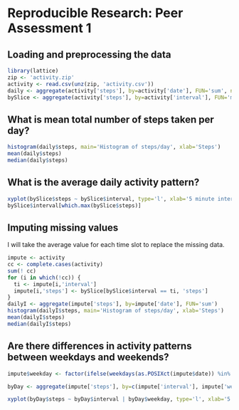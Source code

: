 # Reproducible Research: Peer Assessment 1


## Loading and preprocessing the data

```r
library(lattice)
zip <- 'activity.zip'
activity <- read.csv(unz(zip, 'activity.csv'))
daily <- aggregate(activity['steps'], by=activity['date'], FUN='sum', na.rm=TRUE)
bySlice <- aggregate(activity['steps'], by=activity['interval'], FUN='mean', na.rm=TRUE)
```

## What is mean total number of steps taken per day?

```r
histogram(daily$steps, main='Histogram of steps/day', xlab='Steps')
mean(daily$steps)
median(daily$steps)
```

## What is the average daily activity pattern?

```r
xyplot(bySlice$steps ~ bySlice$interval, type='l', xlab='5 minute interval', ylab='Avg. steps')
bySlice$interval[which.max(bySlice$steps)]
```

## Imputing missing values

I will take the average value for each time slot to replace the missing data.

```r
impute <- activity
cc <- complete.cases(activity)
sum(! cc)
for (i in which(!cc)) {
  ti <- impute[i,'interval']
  impute[i,'steps'] <- bySlice[bySlice$interval == ti, 'steps']
}
dailyI <- aggregate(impute['steps'], by=impute['date'], FUN='sum')
histogram(dailyI$steps, main='Histogram of steps/day', xlab='Steps')
mean(dailyI$steps)
median(dailyI$steps)
```

## Are there differences in activity patterns between weekdays and weekends?

```r
impute$weekday <- factor(ifelse(weekdays(as.POSIXct(impute$date)) %in% c("Saturday","Sunday"), "Weekend", "Weekday"))

byDay <- aggregate(impute['steps'], by=c(impute['interval'], impute['weekday']), FUN='mean')

xyplot(byDay$steps ~ byDay$interval | byDay$weekday, type='l', xlab='5 minute interval', ylab='Avg. steps', layout=c(1,2))
```

